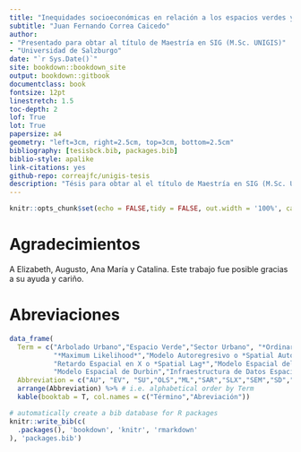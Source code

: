 ```yaml
--- 
title: "Inequidades socioeconómicas en relación a los espacios verdes y cobertura de copa: un enfoque espacial aplicado a la ciudad de Cali, Colombia"
subtitle: "Juan Fernando Correa Caicedo"
author: 
- "Presentado para obtar al título de Maestría en SIG (M.Sc. UNIGIS)"
- "Universidad de Salzburgo"
date: "`r Sys.Date()`"
site: bookdown::bookdown_site
output: bookdown::gitbook
documentclass: book
fontsize: 12pt
linestretch: 1.5
toc-depth: 2
lof: True
lot: True
papersize: a4
geometry: "left=3cm, right=2.5cm, top=3cm, bottom=2.5cm"
bibliography: [tesisbck.bib, packages.bib]
biblio-style: apalike
link-citations: yes
github-repo: correajfc/unigis-tesis
description: "Tésis para obtar al el título de Maestría en SIG (M.Sc. UNIGIS)"
---
```


```r

knitr::opts_chunk$set(echo = FALSE,tidy = FALSE, out.width = '100%', cache = TRUE, fig.width = 6, warning = FALSE, message = FALSE, dpi = 150, dev = 'png')


```



# Agradecimientos {-}

A Elizabeth, Augusto, Ana María y Catalina. Este trabajo fue posible gracias a su ayuda y cariño. 


# Abreviaciones {-}

```r
data_frame(
  Term = c("Arbolado Urbano","Espacio Verde","Sector Urbano", "*Ordinary Least-Square*",
           "*Maximum Likelihood*","Modelo Autoregresivo o *Spatial Autocorrelation*",
           "Retardo Espacial en X o *Spatial Lag*","Modelo Espacial del Error o *Spatial Error Model*",
           "Modelo Espacial de Durbin","Infraestructura de Datos Espaciales de Santiago de Cali","Plan de Ordenamiento Territorial","Estructura Ecológica Complementaria","*Web Feature Service*","Censo Arbóreo de Cali 2015","Censo de Población 2005 de Colombia"),
  Abbreviation = c("AU", "EV", "SU","OLS","ML","SAR","SLX","SEM","SD","IDESC","POT","EEC","WFS", "CA2015","CP2005")) %>%
  arrange(Abbreviation) %>% # i.e. alphabetical order by Term
  kable(booktab = T, col.names = c("Término","Abreviación"))

```




```r
# automatically create a bib database for R packages
knitr::write_bib(c(
  .packages(), 'bookdown', 'knitr', 'rmarkdown'
), 'packages.bib')
```

